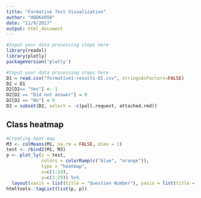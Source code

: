 ```yaml
---
title: "Formative Test Visualization"
author: "HUDK4050"
date: "11/9/2017"
output: html_document
---
```



```r
#Input your data processing steps here
library(readxl)
library(plotly)
packageVersion('plotly')

#Input your data processing steps here
D1 = read.csv("formative1-results-DI.csv", stringsAsFactors=FALSE)
D2 = D1
D2[D2== "Yes"] <- 1
D2[D2 == "Did not answer"] = 0
D2[D2 == "No"] = 0
D2 = subset(D2, select = -c(pull.request, attached.rmd))
```

## Class heatmap
```r
#Creating heat map
M3 <- colMeans(M1, na.rm = FALSE, dims = 1)
test <- rbind2(M1, M3)
p <- plot_ly(z = test, 
             colors = colorRamp(c("blue", "orange")), 
             type = "heatmap", 
             x=c(1:14), 
             y=c(1:29)) %>%
  layout(xaxis = list(title = "Question Number"), yaxis = list(title = "Student ID"))
htmltools::tagList(list(p, p))
```